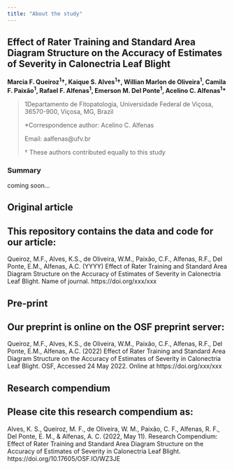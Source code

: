 ```yaml
---
title: "About the study"
---
```


## Effect of Rater Training and Standard Area Diagram Structure on the Accuracy of Estimates of Severity in Calonectria Leaf Blight

**Marcia F. Queiroz^1^†, Kaique S. Alves^1^†, Willian Marlon de Oliveira^1^, Camila F. Paixão^1^, Rafael F. Alfenas^1^, Emerson M. Del Ponte^1^, Acelino C. Alfenas^1^\***

> 1Departamento de Fitopatologia, Universidade Federal de Viçosa, 36570-900, Viçosa, MG, Brazil
>
> \*Correspondence author: Acelino C. Alfenas
>
> Email: aalfenas\@ufv.br
>
> † These authors contributed equally to this study

### Summary

coming soon...

## Original article

::: callout-note
## This repository contains the data and code for our article:

Queiroz, M.F., Alves, K.S., de Oliveira, W.M., Paixão, C.F., Alfenas, R.F., Del Ponte, E.M., Alfenas, A.C. (YYYY) Effect of Rater Training and Standard Area Diagram Structure on the Accuracy of Estimates of Severity in Calonectria Leaf Blight. Name of journal. https://doi.org/xxx/xxx
:::

## Pre-print

::: callout-note
## Our preprint is online on the OSF preprint server:

Queiroz, M.F., Alves, K.S., de Oliveira, W.M., Paixão, C.F., Alfenas, R.F., Del Ponte, E.M., Alfenas, A.C. (2022) Effect of Rater Training and Standard Area Diagram Structure on the Accuracy of Estimates of Severity in Calonectria Leaf Blight. OSF, Accessed 24 May 2022. Online at https://doi.org/xxx/xxx
:::

## Research compendium

::: callout-note
## Please cite this research compendium as:

Alves, K. S., Queiroz, M. F., de Oliveira, W. M., Paixão, C. F., Alfenas, R. F., Del Ponte, E. M., & Alfenas, A. C. (2022, May 11). Research Compendium: Effect of Rater Training and Standard Area Diagram Structure on the Accuracy of Estimates of Severity in Calonectria Leaf Blight. https://doi.org/10.17605/OSF.IO/WZ3JE
:::
